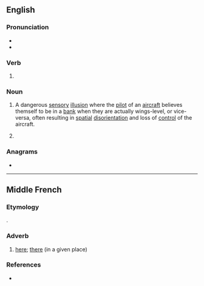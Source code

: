 ==English==

===Pronunciation===
* {{IPA|en|/liːnz/}}
* {{rhymes|en|iːnz|s=1}}

===Verb===
{{head|en|verb form}}

# {{en-third-person singular of|lean}}

===Noun===
{{head|en|noun form}}
{{wikipedia|the leans}}

# {{lb|en|aviation|with '''the'''}} A dangerous [[sensory]] [[illusion]] where the [[pilot]] of an [[aircraft]] believes themself to be in a [[bank]] when they are actually wings-level, or vice-versa, often resulting in [[spatial]] [[disorientation]] and loss of [[control]] of the aircraft.
#: {{ux|en|If you don't use your flight instruments when flying in cloud, you can easily get '''the leans''' and enter a fatal graveyard spiral.}}
# {{plural of|en|lean}}

===Anagrams===
* {{anagrams|en|a=aelns|ANSEL|Ansel|ELANs|Elsan|L'Anse|Nales|Slane|elans|enals|lanes|neals|slane|slean}}

----

==Middle French==

===Etymology===
{{der|frm|fro|laiens}}.

===Adverb===
{{head|frm|adverb}}

# [[here]]; [[there]] (in a given place)

===References===
* {{R:Godefroy|laiens}}